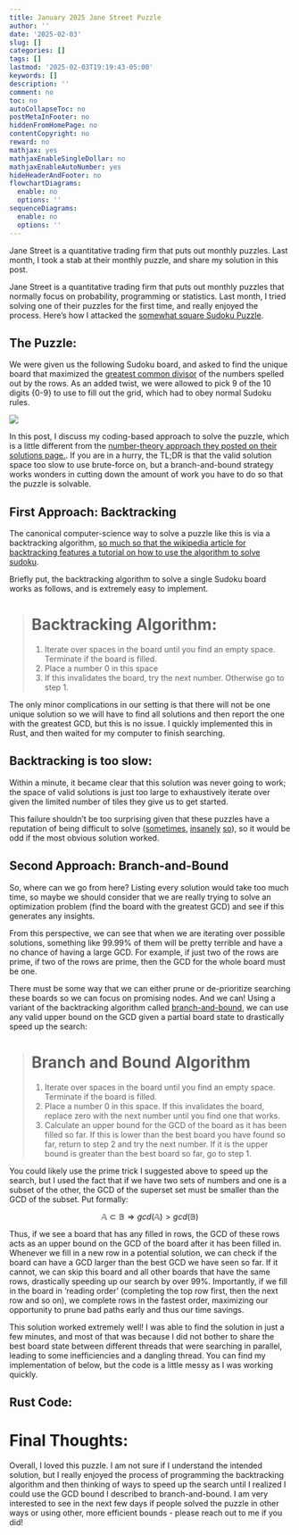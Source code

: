 ```yaml
---
title: January 2025 Jane Street Puzzle
author: ''
date: '2025-02-03'
slug: []
categories: []
tags: []
lastmod: '2025-02-03T19:19:43-05:00'
keywords: []
description: ''
comment: no
toc: no
autoCollapseToc: no
postMetaInFooter: no
hiddenFromHomePage: no
contentCopyright: no
reward: no
mathjax: yes
mathjaxEnableSingleDollar: no
mathjaxEnableAutoNumber: yes
hideHeaderAndFooter: no
flowchartDiagrams:
  enable: no
  options: ''
sequenceDiagrams:
  enable: no
  options: ''
---
```


Jane Street is a quantitative trading firm that puts out monthly puzzles. Last
month, I took a stab at their monthly puzzle, and share my solution in this post.

<!--more-->

<script type="text/javascript" id="MathJax-script" async
  src="https://cdn.jsdelivr.net/npm/mathjax@3/es5/tex-mml-chtml.js">
</script>

Jane Street is a quantitative trading firm that puts out monthly puzzles that
normally focus on probability, programming or statistics. Last month, I tried
solving one of their puzzles for the first time, and really enjoyed the
process. Here's how I attacked the [somewhat square Sudoku
Puzzle](https://www.janestreet.com/puzzles/somewhat-square-sudoku-index/).

## The Puzzle:

We were given us the following Sudoku board, and asked to find the unique board
that maximized the [greatest common
divisor](https://en.wikipedia.org/wiki/Greatest_common_divisor) of the numbers
spelled out by the rows. As an added twist, we were allowed to pick 9 of the 10
digits \{0-9\} to use to fill out the grid, which had to obey normal Sudoku
rules.

![](jane_street.png)

In this post, I discuss my coding-based approach to solve the puzzle, which is
a little different from the [number-theory approach they posted on their solutions
page.](https://www.janestreet.com/puzzles/somewhat-square-sudoku-solution/). If
you are in a hurry, the TL;DR is that the valid solution space too slow to use
brute-force on, but a branch-and-bound strategy works wonders in cutting down
the amount of work you have to do so that the puzzle is solvable.

## First Approach: Backtracking

The canonical computer-science way to solve a puzzle like this is via a
backtracking algorithm, [so much so that the wikipedia article for backtracking
features a tutorial on how to use the algorithm to solve
sudoku](https://en.wikipedia.org/wiki/Backtracking).

Briefly put, the backtracking algorithm to solve a single Sudoku board works as
follows, and is extremely easy to implement.

> # Backtracking Algorithm:
>
> 1. Iterate over spaces in the board until you find an empty space. Terminate if the board is filled.
> 2. Place a number 0 in this space
> 3. If this invalidates the board, try the next number. Otherwise go to step 1.

The only minor complications in our setting is that there will not be one
unique solution so we will have to find all solutions and then report the one
with the greatest GCD, but this is no issue. I quickly implemented this in
Rust, and then waited for my computer to finish searching.

## Backtracking is too slow:

Within a minute, it became clear that this solution was never going to work;
the space of valid solutions is just too large to exhaustively iterate over
given the limited number of tiles they give us to get started.

This failure shouldn't be too surprising given that these puzzles have a
reputation of being difficult to solve ([sometimes](https://www.janestreet.com/puzzles/turn-based-strategy-game-solution/), [insanely](https://www.janestreet.com/puzzles/the-wright-stuff-solution/)
[so](https://www.janestreet.com/puzzles/games-night-solution/)), so it would be
odd if the most obvious solution worked.

## Second Approach: Branch-and-Bound

So, where can we go from here? Listing every solution would take too much time,
so maybe we should consider that we are really trying to solve an optimization
problem (find the board with the greatest GCD) and see if this generates any
insights.

From this perspective, we can see that when we are iterating over possible
solutions, something like 99.99% of them will be pretty terrible and have a no
chance of having a large GCD. For example, if just two of the rows are prime,
if two of the rows are prime, then the GCD for the whole board must be one.

There must be some way that we can either prune or de-prioritize searching
these boards so we can focus on promising nodes. And we can! Using a variant of
the backtracking algorithm called
[branch-and-bound](https://en.wikipedia.org/wiki/Branch_and_bound), we can use
any valid upper bound on the GCD given a partial board state to drastically
speed up the search:

> # Branch and Bound Algorithm
>
> 1. Iterate over spaces in the board until you find an empty space. Terminate if the board is filled.
> 2. Place a number 0 in this space. If this invalidates the board, replace zero with the next number until you find one that works.
> 3. Calculate an upper bound for the GCD of the board as it has been filled so far. If this is lower than the best board you have found so far, return to step 2 and try the next number. If it is the upper bound is greater than the best board so far, go to step 1.

You could likely use the prime trick I suggested above to speed up the search,
but I used the fact that if we have two sets of numbers and one is a subset of
the other, the GCD of the superset set must be smaller than the GCD of the
subset. Put formally:

$$\mathbb{A} \subset \mathbb{B} \Rightarrow gcd(\mathbb{A}) > gcd(\mathbb{B})$$

Thus, if we see a board that has any filled in rows, the GCD of these rows acts
as an upper bound on the GCD of the board after it has been filled in. Whenever
we fill in a new row in a potential solution, we can check if the board can
have a GCD larger than the best GCD we have seen so far.  If it cannot, we can
skip this board and all other boards that have the same rows, drastically
speeding up our search by over 99%. Importantly, if we fill in the board in
'reading order' (completing the top row first, then the next row and so on), we
complete rows in the fastest order, maximizing our opportunity to prune bad
paths early and thus our time savings.

This solution worked extremely well! I was able to find the solution in just a
few minutes, and most of that was because I did not bother to share the best
board state between different threads that were searching in parallel, leading
to some inefficiencies and a dangling thread. You can find my implementation of
below, but the code is a little messy as I was working quickly.

## Rust Code:

<script src="https://gist.github.com/beniaminogreen/528482be2ced0cb54ee67e012b658d48.js?file=_main.rs(preview)"></script>

# Final Thoughts:

Overall, I loved this puzzle. I am not sure if I understand the intended
solution, but I really enjoyed the process of programming the backtracking
algorithm and then thinking of ways to speed up the search until I realized I
could use the GCD bound I described to branch-and-bound. I am very interested
to see in the next few days if people solved the puzzle in other ways or using
other, more efficient bounds - please reach out to me if you did!
